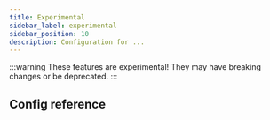 ```yaml
---
title: Experimental
sidebar_label: experimental
sidebar_position: 10
description: Configuration for ...
---
```



:::warning
These features are experimental! They may have breaking changes or be deprecated.
:::

## Config reference

<Experimental/>



